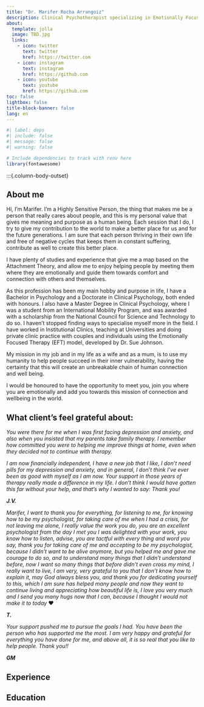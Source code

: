 ```yaml
---
title: "Dr. Marifer Rocha Arrangoiz"
description: Clinical Psychotherapist specializing in Emotionally Focused Therapy (EFT)
about:
  template: jolla
  image: TBD.jpg
  links:
    - icon: twitter
      text: twitter
      href: https://twitter.com
    - icon: instagram
      text: instagram
      href: https://github.com
    - icon: youtube
      text: youtube
      href: https://github.com      
toc: false
lightbox: false
title-block-banner: false
lang: en
---
```


```r
#| label: deps
#| include: false
#| message: false
#| warning: false

# Include dependencies to track with renv here
library(fontawesome)
```

:::{.column-body-outset}

## About me


Hi, I'm Marifer. I'm a Highly Sensitive Person, the thing that makes me be a person that really cares about people, and this is my personal value that gives me meaning and purpose as a human being. Each session that I do, I try to give my contribution to the world to make a better place for us and for the future generations. I am sure that each person thriving in their own life and free of negative cycles that keeps them in constant suffering, contribute as well to create this better place.  

I have plenty of studies and experience that give me a map based on the Attachment Theory, and allow me to enjoy helping people by meeting them where they are emotionally and guide them towards comfort and connection with others and themselves. 

As this profession has been my main hobby and purpose in life, I have a Bachelor in Psychology and a Doctorate in Clinical Psychology, both ended with honours. I also have a Master Degree in Clinical Psychology, where I was a student from an International Mobility Program, and was awarded with a scholarship from the National Council for Science and Technology to do so. I haven't stopped finding ways to specialise myself more in the field. I have worked in Institutional Clinics, teaching at Universities and doing private clinic practice with couples and individuals using the Emotionally Focused Therapy (EFT) model, developed by Dr. Sue Johnson.

My mission in my job and in my life as a wife and as a mum, is to use my humanity to help people succeed in their inner vulnerability, having the certainty that this will create an unbreakable chain of human connection and well being. 

I would be honoured to have the opportunity to meet you, join you where you are emotionally and add you towards this mission of connection and wellbeing in the world. 

## What client's feel grateful about:

::: {.callout-important appearance="simple" icon=false}

*You were there for me when I was first facing depression and anxiety, and also when you insisted that my parents take family therapy. I remember how committed you were to helping me improve things at home, even when they decided not to continue with therapy.*

*I am now financially independent, I have a new job that I like, I don't need pills for my depression and anxiety, and in general, I don't think I've ever been as good with myself as I am now. Your support in those years of therapy really made a difference in my life. I don't think I would have gotten this far without your help, and that's why I wanted to say: Thank you!*

***J.V.***

:::
::: {.callout-important appearance="simple" icon=false}

*Marifer, I want to thank you for everything, for listening to me, for knowing how to be my psychologist, for taking care of me when I had a crisis, for not leaving me alone, I really value the work you do, you are an excellent psychologist from the day I met you I was delighted with your work, you know how to listen, advise, you are tactful with every thing and word you say, thank you for taking care of me and accepting to be my psychologist, because I didn't want to be alive anymore, but you helped me and gave me courage to do so, and to understand many things that I didn't understand before, now I want so many things that before didn't even cross my mind, I really want to live, I am very, very grateful to you that I don't know how to explain it, may God always bless you, and thank you for dedicating yourself to this, which I am sure has helped many people and now they want to continue living and appreciating how beautiful life is, I love you very much and I send you many hugs now that I can, because I thought I would not make it to today* ❤

***T.***

:::


::: {.callout-important appearance="simple" icon=false}

*Your support pushed me to pursue the goals I had. You have been the person who has supported me the most. I am very happy and grateful for everything you have done for me, and above all, it is so real that you like to help people. Thank you!!*

***GM***
:::

## Experience

## Education

